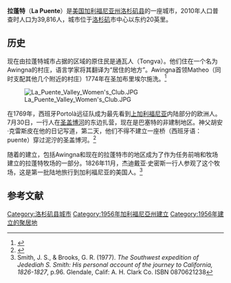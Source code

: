 {{Infobox Settlement
| name = 拉蓬特<br/>La Puente
| image_skyline = 
| imagesize = 
| image_caption = 
| image_flag = 
| image_shield = 
| image_map = LA County Incorporated Areas La Puente highlighted.svg
| pushpin_map = 
| pushpin_label_position = 
| subdivision_type = 国家
| subdivision_name = {{USA}}
| subdivision_type1 = [[美国行政区划|州]]
| subdivision_name1 = [[加利福尼亚州|加利福尼亚州]]
| subdivision_type2 = [[加利福尼亚州各县列表|县]]
| subdivision_name2 =  [[洛杉矶县|洛杉矶县]]
| established_title3    = 建市
| established_date3     = 1956年8月1日<ref>{{Cite web
 |url         = http://www.calafco.org/docs/Cities_by_incorp_date.doc
 |title       = California Cities by Incorporation Date
 |format      = Word
 |publisher   = California Association of Local Agency Formation Commissions
 |accessdate  = August 25, 2014
 |deadurl     = yes
 |archiveurl  = https://web.archive.org/web/20130221091414/http://www.calafco.org/docs/Cities_by_incorp_date.doc
 |archivedate = 2013年2月21日
}}</ref>
| elevation_m = 107
| elevation_footnotes  =  
| area_total_km2 = 9.012
| area_total_sq_mi  = 3.480<ref>{{Cite US Gazetteer|2010|places|CA}}</ref>
| population_as_of = 2010年
| population_total = 39816
| population_density_km2 = auto
| timezone = [[太平洋標準時間|PST]]
| utc_offset = -8
| timezone_DST = [[PDT|PDT]]
| utc_offset_DST = -7
| latd = 34
| latm = 1
| lats = 57
| latNS = N
| longd = 117
| longm = 57
| longs = 19
| longEW = W
| website =  
}}
'''拉蓬特'''（'''La Puente'''）是[[美国|美国]][[加利福尼亚州|加利福尼亚州]][[洛杉矶县|洛杉矶县]]的一座城市，2010年人口普查时人口为39,816人，城市位于[[洛杉矶|洛杉矶]]市中心以东约20英里。

==历史==
现在由拉蓬特城市占据的区域的原住民是通瓦人（Tongva）。他们住在一个名为Awingna的村庄，语言学家将其翻译为“居住的地方”。Awingna首领Matheo（同时支配其他几个附近的村庄）1774年在圣加布里埃尔施洗。<ref>{{Cite web |url=http://www.laokay.com/halac/RanchoLaPuente.htm |title=存档副本 |accessdate=2017-03-08 |archive-date=2014-08-09 |archive-url=https://web.archive.org/web/20140809162306/http://www.laokay.com/halac/RanchoLaPuente.htm |dead-url=yes }}</ref>

[[Image:La_Puente_Valley_Women's_Club.JPG|thumb]]

在1769年，西班牙Portolà远征队成为最先看到[[上加利福尼亚|上加利福尼亚]]内陆部分的欧洲人。 7月30日，一行人在[[圣盖博河|圣盖博河]]的东边扎营，现在是巴塞特的非建制地区。神父胡安·克雷斯皮在他的日记写道，第二天，他们不得不建立一座桥（西班牙语：puente）穿过泥泞的圣盖博河。<ref>{{cite book |last=Bolton |first=Herbert E. |pages=144 |year=1927 |title=Fray Juan Crespi: Missionary Explorer on the Pacific Coast, 1769-1774 |url=http://catalog.hathitrust.org/Record/000288788 |deadurl=no |location= |publisher=HathiTrust Digital Library |accessdate=April 2014 |archive-date=2019-07-11 |archive-url=https://web.archive.org/web/20190711044429/https://catalog.hathitrust.org/Record/000288788 }}</ref>

随着{{le|圣加布里埃使命|Mission San Gabriel}}的建立，包括Awingna和现在的拉蓬特市的地区成为了作为任务前哨和牧场建立的拉蓬特牧场的一部分。1826年11月，杰迪戴亚·史密斯一行人参观了这个牧场，这是第一批陆地旅行到加利福尼亚的美国人。<ref>Smith, J. S., & Brooks, G. R. (1977). ''The Southwest expedition of Jedediah S. Smith: His personal account of the journey to California, 1826-1827'', p.96. Glendale, Calif: A. H. Clark Co. ISBN 0870621238</ref>

== 参考文献 ==
{{Reflist}}
{{洛杉磯縣 (加利福尼亞州)}}
[[Category:洛杉矶县城市|Category:洛杉矶县城市]]
[[Category:1956年加利福尼亞州建立|Category:1956年加利福尼亞州建立]]
[[Category:1956年建立的聚居地|Category:1956年建立的聚居地]]